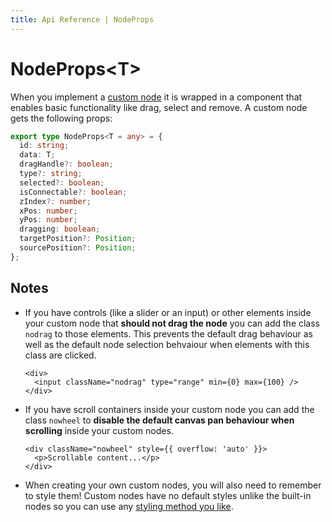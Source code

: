 ```yaml
---
title: Api Reference | NodeProps
---
```



# NodeProps&lt;T>

When you implement a [custom node](/learn/guides/custom-nodes) it is wrapped in a component that enables basic functionality like drag, select and remove. A custom node gets the following props:

```ts
export type NodeProps<T = any> = {
  id: string;
  data: T;
  dragHandle?: boolean;
  type?: string;
  selected?: boolean;
  isConnectable?: boolean;
  zIndex?: number;
  xPos: number;
  yPos: number;
  dragging: boolean;
  targetPosition?: Position;
  sourcePosition?: Position;
};
```

## Notes

- If you have controls (like a slider or an input) or other elements inside your custom node
  that **should not drag the node** you can add the class `nodrag` to those elements.
  This prevents the default drag behaviour as well as the default node selection
  behvaiour when elements with this class are clicked.

  ```svelte filename="CustomNode.svelte"
  <div>
    <input className="nodrag" type="range" min={0} max={100} />
  </div>
  ```

- If you have scroll containers inside your custom node you can add the class
  `nowheel` to **disable the default canvas pan behaviour when scrolling** inside
  your custom nodes.

  ```svelte filename="CustomNode.svelte"
  <div className="nowheel" style={{ overflow: 'auto' }}>
    <p>Scrollable content...</p>
  </div>
  ```

- When creating your own custom nodes, you will also need to remember to style
  them! Custom nodes have no default styles unlike the built-in nodes so you
  can use any [styling method you like](/learn/guides/theming).
